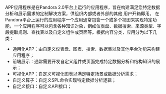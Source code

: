 APP应用程序是在Pandora 2.0平台上运行的应用程序，旨在构建满足您特定数据分析和展示需求的定制解决方案，供组织内部或者外部的其他 用户开箱即用。
在Pandora平台上运行的应用程序一个应用通常包含一个或多个视图来实现特定功能，一个应用程序可以包含各种知识对象，例如仪表盘、数据搜索、来源类型、字段提取规则、查找表以及自定义组件或页面等。根据内容分类，应用分为以下几类：
* 通用化APP：由自定义仪表盘、图表、搜索、数据集以及其他平台功能来构建应用程序；
* 前端展示：通常需要开发自定义组件或页面完成特定数据分析和结构知识的展示；
* 可视化APP：自定义可视化图表以满足特定场景或数据分析需求；
* 自定义算子：自定义SPL命令实现特定数据分析逻辑；
* 自定义接口：自定义API接口；